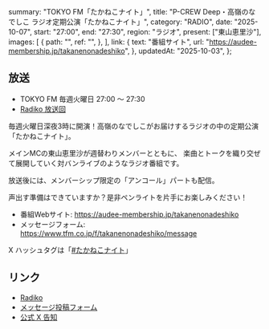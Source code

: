   summary: "TOKYO FM「たかねこナイト」",
  title: "P-CREW Deep・高嶺のなでしこ ラジオ定期公演「たかねこナイト」",
  category: "RADIO",
  date: "2025-10-07",
  start: "27:00",
  end: "27:30",
  region: "ラジオ",
  present: ["東山恵里沙"],
  images: [
    {
      path: "",
      ref: "",
    },
  ],
  link: {
    text: "番組サイト",
    url: "https://audee-membership.jp/takanenonadeshiko",
  },
  updatedAt: "2025-10-03",
};

## 放送

- TOKYO FM 毎週火曜日 27:00 〜 27:30
- [Radiko 放送回](https://radiko.jp/share?sid=FMT&t=20251008030000)

毎週火曜日深夜3時に開演！高嶺のなでしこがお届けするラジオの中の定期公演「たかねこナイト」。

メインMCの東山恵里沙が週替わりメンバーとともに、
楽曲とトークを織り交ぜて展開していく対バンライブのようなラジオ番組です。

放送後には、メンバーシップ限定の「アンコール」パートも配信。

声出す準備はできていますか？是非ペンライトを片手にお楽しみください！

- 番組Webサイト: https://audee-membership.jp/takanenonadeshiko
- メッセージフォーム: https://www.tfm.co.jp/f/takanenonadeshiko/message

X ハッシュタグは「[#たかねこナイト]」

[#たかねこナイト]: http://x.com/search?q=%23たかねこナイト

## リンク

- [Radiko](https://radiko.jp/share?sid=FMT&t=20251008030000)
- [メッセージ投稿フォーム](https://tfm.co.jp/f/takanenonadeshiko/message)
- [公式 X 告知](https://x.com/takanenofficial/status/1971409392299016409)
